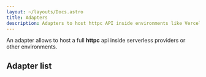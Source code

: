 ```yaml
---
layout: ~/layouts/Docs.astro
title: Adapters
description: Adapters to host httpc API inside environments like Vercel, Netlify functions or AWS Lambda
---
```



An adapter allows to host a full **httpc** api inside serverless providers or other environments.

## Adapter list
<AdapterList />
